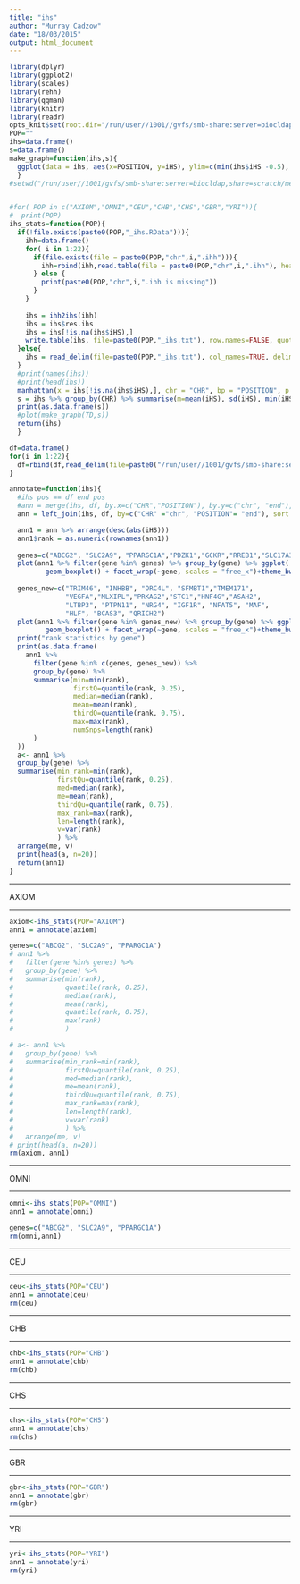 ```yaml
---
title: "ihs"
author: "Murray Cadzow"
date: "18/03/2015"
output: html_document
---
```


```r
library(dplyr)
library(ggplot2)
library(scales)
library(rehh)
library(qqman)
library(knitr)
library(readr)
opts_knit$set(root.dir="/run/user//1001//gvfs/smb-share:server=biocldap,share=scratch/merrimanlab/murray/working_dir/extract/ihh_ihs/")
POP=""
ihs=data.frame()
s=data.frame()
make_graph=function(ihs,s){
  ggplot(data = ihs, aes(x=POSITION, y=iHS), ylim=c(min(ihs$iHS -0.5), max(ihs$iHS + 0.5)))  + geom_point(shape = 16, colour= alpha("black", 1/5)) + facet_wrap(~CHR, scales = "free_x")  + geom_hline(aes(yintercept= q1, colour ="quantile"), data=s,)  + geom_hline(aes(yintercept= q2, colour ="quantile"), data=s)  +geom_hline(aes(yintercept= m, colour="mean"), data=s) + scale_colour_manual("",breaks=c("mean","quantile"),values=c("blue","red")) + scale_x_continuous( xlab("Chromosome Position (Mbp)")) + ylab("iHS") + ggtitle(paste0(POP," iHS by Chromosome")) + theme( plot.background= element_rect(colour="black",fill=NA), legend.position= c(0.75, 0.12)) + theme_bw()
  }
#setwd("/run/user//1001/gvfs/smb-share:server=biocldap,share=scratch/merrimanlab/murray/working_dir/extract/ihh_ihs/")


#for( POP in c("AXIOM","OMNI","CEU","CHB","CHS","GBR","YRI")){
#  print(POP)
ihs_stats=function(POP){  
  if(!file.exists(paste0(POP,"_ihs.RData"))){
    ihh=data.frame()
    for( i in 1:22){
      if(file.exists(file = paste0(POP,"chr",i,".ihh"))){
        ihh=rbind(ihh,read.table(file = paste0(POP,"chr",i,".ihh"), header=TRUE))
      } else {
        print(paste0(POP,"chr",i,".ihh is missing"))
      }
    }
    
    ihs = ihh2ihs(ihh)
    ihs = ihs$res.ihs
    ihs = ihs[!is.na(ihs$iHS),]
    write.table(ihs, file=paste0(POP,"_ihs.txt"), row.names=FALSE, quote=FALSE,col.names = TRUE, sep="\t")
  }else{
    ihs = read_delim(file=paste0(POP,"_ihs.txt"), col_names=TRUE, delim="\t")
  }
  #print(names(ihs))
  #print(head(ihs))
  manhattan(x = ihs[!is.na(ihs$iHS),], chr = "CHR", bp = "POSITION", p = "Pvalue", main=POP)
  s = ihs %>% group_by(CHR) %>% summarise(m=mean(iHS), sd(iHS), min(iHS), max(iHS), q1 = quantile(iHS, 0.01), q2 = quantile(iHS, 0.99))
  print(as.data.frame(s))
  #plot(make_graph(TD,s))
  return(ihs)
  }

df=data.frame()
for(i in 1:22){
  df=rbind(df,read_delim(file=paste0("/run/user//1001/gvfs/smb-share:server=biocldap,share=scratch/merrimanlab/murray/working_dir/extract/fixed_vcf/snpEff_classic/rs_genes",i,".txt"), delim="\t", col_names=c("chr","start","end","rs_ids","gene")) )
}

annotate=function(ihs){
  #ihs pos == df end pos
  #ann = merge(ihs, df, by.x=c("CHR","POSITION"), by.y=c("chr", "end"), all.x = TRUE, sort = FALSE)
  ann = left_join(ihs, df, by=c("CHR" ="chr", "POSITION"= "end"), sort = FALSE)

  ann1 = ann %>% arrange(desc(abs(iHS)))
  ann1$rank = as.numeric(rownames(ann1))
  
  genes=c("ABCG2", "SLC2A9", "PPARGC1A","PDZK1","GCKR","RREB1","SLC17A3","SLC16A9", "SLC22A11","SLC22A12", "INHBE")
  plot(ann1 %>% filter(gene %in% genes) %>% group_by(gene) %>% ggplot(. , aes(x=gene, y=rank)) + 
         geom_boxplot() + facet_wrap(~gene, scales = "free_x")+theme_bw() + ggtitle("Old Kottgen Genes") )
  
  genes_new=c("TRIM46", "INHBB", "ORC4L", "SFMBT1","TMEM171", 
              "VEGFA","MLXIPL","PRKAG2","STC1","HNF4G","ASAH2", 
              "LTBP3", "PTPN11", "NRG4", "IGF1R", "NFAT5", "MAF",
              "HLF", "BCAS3", "QRICH2")
  plot(ann1 %>% filter(gene %in% genes_new) %>% group_by(gene) %>% ggplot(. , aes(x=gene, y=rank)) + 
         geom_boxplot() + facet_wrap(~gene, scales = "free_x")+theme_bw() +ggtitle("New Kottgen Genes") )
  print("rank statistics by gene")
  print(as.data.frame(
    ann1 %>% 
      filter(gene %in% c(genes, genes_new)) %>% 
      group_by(gene) %>% 
      summarise(min=min(rank), 
                firstQ=quantile(rank, 0.25),
                median=median(rank), 
                mean=mean(rank),
                thirdQ=quantile(rank, 0.75), 
                max=max(rank),
                numSnps=length(rank)
      )
  ))
  a<- ann1 %>%  
  group_by(gene) %>% 
  summarise(min_rank=min(rank),
            firstQu=quantile(rank, 0.25),
            med=median(rank), 
            me=mean(rank), 
            thirdQu=quantile(rank, 0.75), 
            max_rank=max(rank), 
            len=length(rank), 
            v=var(rank)
            ) %>% 
  arrange(me, v)
  print(head(a, n=20))
  return(ann1)
}
```


---

AXIOM

---

```r
axiom<-ihs_stats(POP="AXIOM")
ann1 = annotate(axiom)

genes=c("ABCG2", "SLC2A9", "PPARGC1A")
# ann1 %>% 
#   filter(gene %in% genes) %>% 
#   group_by(gene) %>% 
#   summarise(min(rank), 
#             quantile(rank, 0.25),
#             median(rank), 
#             mean(rank),
#             quantile(rank, 0.75), 
#             max(rank)
#             )

# a<- ann1 %>%  
#   group_by(gene) %>% 
#   summarise(min_rank=min(rank),
#             firstQu=quantile(rank, 0.25),
#             med=median(rank), 
#             me=mean(rank), 
#             thirdQu=quantile(rank, 0.75), 
#             max_rank=max(rank), 
#             len=length(rank), 
#             v=var(rank)
#             ) %>% 
#   arrange(me, v)
# print(head(a, n=20))
rm(axiom, ann1)
```

---

OMNI

---

```r
omni<-ihs_stats(POP="OMNI")
ann1 = annotate(omni)

genes=c("ABCG2", "SLC2A9", "PPARGC1A")
rm(omni,ann1)
```


---

CEU

---

```r
ceu<-ihs_stats(POP="CEU")
ann1 = annotate(ceu)
rm(ceu)
```

---

CHB

---

```r
chb<-ihs_stats(POP="CHB")
ann1 = annotate(chb)
rm(chb)
```

---

CHS

---

```r
chs<-ihs_stats(POP="CHS")
ann1 = annotate(chs)
rm(chs)
```

---

GBR

---

```r
gbr<-ihs_stats(POP="GBR")
ann1 = annotate(gbr)
rm(gbr)
```

---

YRI

---

```r
yri<-ihs_stats(POP="YRI")
ann1 = annotate(yri)
rm(yri)
```